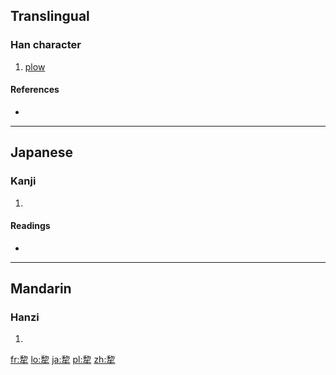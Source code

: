 {{also|犁}}
==Translingual==

===Han character===
{{Han char|rn=93|rad=牛|as=08|sn=12|four=|canj=竹竹竹手 (HHHQ)}}

# [[plow]]

====References====
* {{Han ref|kx=0701.200|dkj=20048|dj=1115.060|hdz=31813.100|uh=7282|ud=29314}}

----

==Japanese==

===Kanji===
{{ja-kanji|grade=|rs=牛08}}

# {{defn|Japanese|sort=牛08}}

====Readings====
* {{ja-readings|on=[[り]] (ri), [[れい]] (rei), [[りゅう]] (ryū)|kun=[[すき]] (suki)}}

----

==Mandarin==

===Hanzi===
{{cmn-hanzi|pin=[[lí]] ([[li2]])|wg=li<sup>2</sup>}}

# {{defn|Mandarin|sort=牛08}}

[[fr:犂]]
[[lo:犂]]
[[ja:犂]]
[[pl:犂]]
[[zh:犂]]